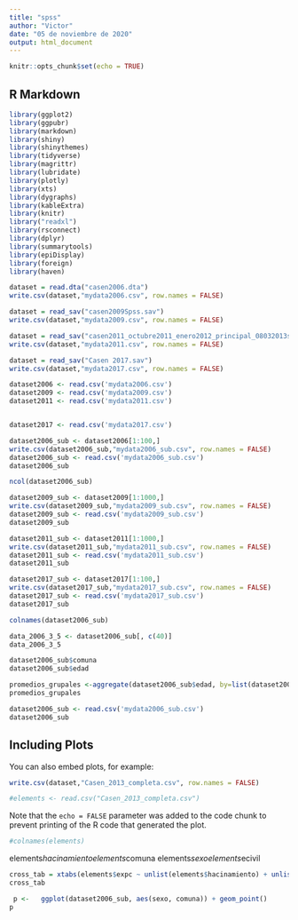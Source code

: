 ```yaml
---
title: "spss"
author: "Victor"
date: "05 de noviembre de 2020"
output: html_document
---
```


```r
knitr::opts_chunk$set(echo = TRUE)
```

## R Markdown
```r
library(ggplot2)
library(ggpubr)
library(markdown)
library(shiny)
library(shinythemes)
library(tidyverse)
library(magrittr)
library(lubridate)
library(plotly)
library(xts)
library(dygraphs)
library(kableExtra)
library(knitr)
library("readxl")
library(rsconnect)
library(dplyr)
library(summarytools)
library(epiDisplay)
library(foreign)
library(haven)
```


```r
dataset = read.dta("casen2006.dta")
write.csv(dataset,"mydata2006.csv", row.names = FALSE)
```

```r
dataset = read_sav("casen2009Spss.sav")
write.csv(dataset,"mydata2009.csv", row.names = FALSE)
```


```r
dataset = read_sav("casen2011_octubre2011_enero2012_principal_08032013spss.sav")
write.csv(dataset,"mydata2011.csv", row.names = FALSE)
```


```r
dataset = read_sav("Casen 2017.sav")
write.csv(dataset,"mydata2017.csv", row.names = FALSE)
```


```r
dataset2006 <- read.csv('mydata2006.csv')
dataset2009 <- read.csv('mydata2009.csv')
dataset2011 <- read.csv('mydata2011.csv')


dataset2017 <- read.csv('mydata2017.csv')

```


```r

dataset2006_sub <- dataset2006[1:100,]
write.csv(dataset2006_sub,"mydata2006_sub.csv", row.names = FALSE)
dataset2006_sub <- read.csv('mydata2006_sub.csv')
dataset2006_sub
```

```r
ncol(dataset2006_sub)
```




```r

dataset2009_sub <- dataset2009[1:1000,]
write.csv(dataset2009_sub,"mydata2009_sub.csv", row.names = FALSE)
dataset2009_sub <- read.csv('mydata2009_sub.csv')
dataset2009_sub
```

```r

dataset2011_sub <- dataset2011[1:1000,]
write.csv(dataset2011_sub,"mydata2011_sub.csv", row.names = FALSE)
dataset2011_sub <- read.csv('mydata2011_sub.csv')
dataset2011_sub
```

```r

dataset2017_sub <- dataset2017[1:100,]
write.csv(dataset2017_sub,"mydata2017_sub.csv", row.names = FALSE)
dataset2017_sub <- read.csv('mydata2017_sub.csv')
dataset2017_sub
```


```r
colnames(dataset2006_sub)
```


```r
data_2006_3_5 <- dataset2006_sub[, c(40)]
data_2006_3_5
```


```r
dataset2006_sub$comuna
dataset2006_sub$edad
```





```r
        
promedios_grupales <-aggregate(dataset2006_sub$edad, by=list(dataset2006_sub$seg), FUN = mean , na.rm = TRUE)
promedios_grupales

```












```r

dataset2006_sub <- read.csv('mydata2006_sub.csv')
dataset2006_sub
```






## Including Plots

You can also embed plots, for example:

```r
write.csv(dataset,"Casen_2013_completa.csv", row.names = FALSE)
```

```r

#elements <- read.csv("Casen_2013_completa.csv")
```

Note that the `echo = FALSE` parameter was added to the code chunk to prevent printing of the R code that generated the plot.
```r
#colnames(elements)
```
elements$hacinamiento
elements$comuna
elements$sexo
elements$ecivil

```r
cross_tab = xtabs(elements$expc ~ unlist(elements$hacinamiento) + unlist(elements$comuna)+unlist(elements$sexo) + unlist(elements$ecivil), elements)
cross_tab
```

```r
 p <-   ggplot(dataset2006_sub, aes(sexo, comuna)) + geom_point()
p
```






















